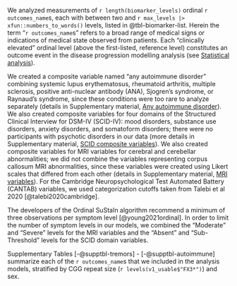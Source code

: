 We analyzed measurements of 
`r length(biomarker_levels)` ordinal `r outcomes_name`s,
each with 
between two and `r max_levels |> xfun::numbers_to_words()` levels, 
listed in @tbl-biomarker-list.
Herein the term "`r outcomes_name`s" refers to 
a broad range of medical signs 
or indications of medical state 
observed from patients.
Each "clinically elevated" ordinal level 
(above the first-listed, reference level) 
constitutes an outcome event 
in the disease progression modelling analysis 
(see [Statistical analysis](#sec-Statistical-analysis)).

We created a composite variable named "any autoimmune disorder" combining
systemic lupus erythematosus, 
rheumatoid arthritis, 
multiple sclerosis, 
positive anti-nuclear antibody (ANA), 
Sjogren's syndrome, 
or 
Raynaud's syndrome, 
<!-- and pulmonary fibrosis,  -->
since these conditions were too rare to analyze separately
(details in Supplementary material, 
[Any autoimmune disorder](#sec-any-autoimmune)).
We also created composite variables for four domains of 
the Structured Clinical Interview for DSM-IV (SCID-IV):
mood disorders, 
substance use disorders, 
anxiety disorders, and 
somatoform disorders;
there were no participants with psychotic disorders in our data
(more details in Supplementary material, 
[SCID composite variables](#sec-SCID-composites)).
We also created composite variables for 
MRI variables for cerebral and cerebellar abnormalities;
we did not combine the variables representing 
corpus callosum MRI abnormalities,
since these variables were created using 
Likert scales that differed from each other
(details in Supplementary material, [MRI variables](#sec-MRI-composites)).
For the Cambridge Neuropsychological Test Automated Battery (CANTAB) 
variables, we used categorization cutoffs taken from Talebi et al 2020
[@talebi2020cambridge].

The developers of the Ordinal SuStaIn algorithm
recommend a minimum of three observations per
symptom level [@young2021ordinal].
In order to limit the number of symptom levels in our models,
we combined the “Moderate” and “Severe” levels for the MRI variables 
and the “Absent” and “Sub-Threshold” levels for the SCID domain variables.

Supplementary Tables [-@supptbl-tremors] - [-@supptbl-autoimmune] 
summarize each of the `r outcomes_name`s 
that we included in the analysis models, 
stratified by 
CGG repeat size (`r levels(v1_usable$"FX3*")`) 
and 
sex.
